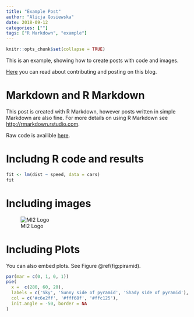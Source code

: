 ```yaml
---
title: "Example Post"
author: "Alicja Gosiewska"
date: 2018-09-12
categories: [""]
tags: ["R Markdown", "example"]
---
```


```r
knitr::opts_chunk$set(collapse = TRUE)
```

This is an example, showing how to create posts with code and images.

[Here]() you can read about contributing and posting on this blog.


# Markdown and R Markdown

This post is created with R Markdown, however posts written in simple Markdown are also fine. 
For more details on using R Markdown see <http://rmarkdown.rstudio.com>.

Raw code is availible [here]().

# Includng R code and results 

```r
fit <- lm(dist ~ speed, data = cars)
fit
```


# Including images

![MI2 Logo](/media/posts/2018-09-12_example_post/MI2_logo.jpg)

# Including Plots

You can also embed plots.
See Figure \@ref(fig:piramid).

```r
par(mar = c(0, 1, 0, 1))
pie(
  x =  c(280, 60, 20),
  labels = c('Sky', 'Sunny side of pyramid', 'Shady side of pyramid'),
  col = c('#c6e2ff', '#fff68f', '#ffc125'),
  init.angle = -50, border = NA
)
```
